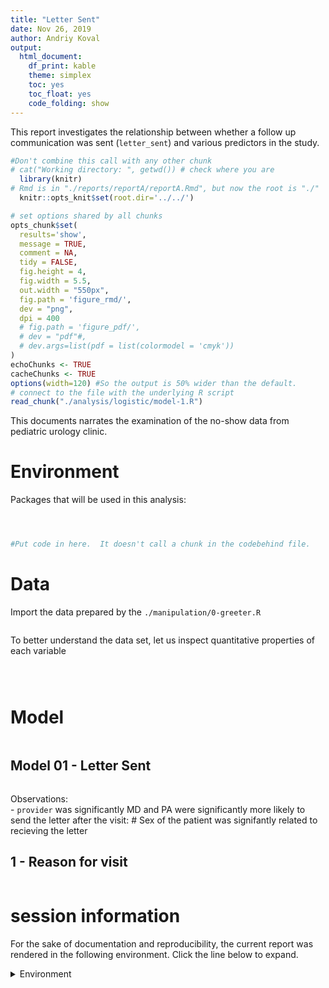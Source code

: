 ```yaml
---
title: "Letter Sent"
date: Nov 26, 2019
author: Andriy Koval
output:
  html_document:
    df_print: kable
    theme: simplex
    toc: yes
    toc_float: yes
    code_folding: show
---
```

This report investigates the relationship between whether a follow up communication was sent (`letter_sent`) and various predictors in the study. 

<!-- These two chunks should be added in the beginning of every .Rmd that you want to source an .R script -->
<!--  The 1st mandatory chunck  -->
<!--  Set the working directory to the repository's base directory -->
```r
#Don't combine this call with any other chunk 
# cat("Working directory: ", getwd()) # check where you are
  library(knitr)
# Rmd is in "./reports/reportA/reportA.Rmd", but now the root is "./"
  knitr::opts_knit$set(root.dir='../../') 
```

<!--  The 2nd mandatory chunck  -->
<!-- Set the report-wide options, and point to the external code file. -->
```r
# set options shared by all chunks
opts_chunk$set(
  results='show', 
  message = TRUE,
  comment = NA, 
  tidy = FALSE,
  fig.height = 4, 
  fig.width = 5.5, 
  out.width = "550px",
  fig.path = 'figure_rmd/',     
  dev = "png",
  dpi = 400
  # fig.path = 'figure_pdf/',     
  # dev = "pdf"#,
  # dev.args=list(pdf = list(colormodel = 'cmyk'))
)
echoChunks <- TRUE
cacheChunks <- TRUE
options(width=120) #So the output is 50% wider than the default.
# connect to the file with the underlying R script  
read_chunk("./analysis/logistic/model-1.R") 
```
This documents narrates the examination of the no-show data from pediatric urology clinic. 

# Environment
Packages that will be used in this analysis: 
<!-- Load 'sourced' R files.  Suppress the output when loading packages. --> 
```r
```


<!-- Load the sources.  Suppress the output when loading sources. --> 
```r
```


<!-- Load any Global functions and variables declared in the R file.  Suppress the output. --> 
```r
```

<!-- Declare any global functions specific to a Rmd output.  Suppress the output. --> 
```r
#Put code in here.  It doesn't call a chunk in the codebehind file.
```

# Data

Import the data prepared by the `./manipulation/0-greeter.R` 
<!-- Load the datasets.   -->
```r
```

To better understand the data set, let us inspect quantitative properties of each variable
<!-- Inspect the datasets.   -->
```r
```

<!-- Tweak the dataset   -->
```r
```

```r
```

# Model
```r
```

## Model 01 - Letter Sent
```r
```

Observations:  
- `provider` was significantly  MD and PA were significantly more likely to send the letter after the visit:
# Sex of the patient was signifantly related to recieving the letter



## 1 - Reason for visit
```r
```







session information
===========================================================================

For the sake of documentation and reproducibility, the current report was rendered in the following environment.  Click the line below to expand.

<details>
  <summary>Environment <span class="glyphicon glyphicon-plus-sign"></span></summary>
```r
if( requireNamespace("devtools", quietly = TRUE) ) {
  devtools::session_info()
} else {
  sessionInfo()
} 
```
</details>

```r
```



